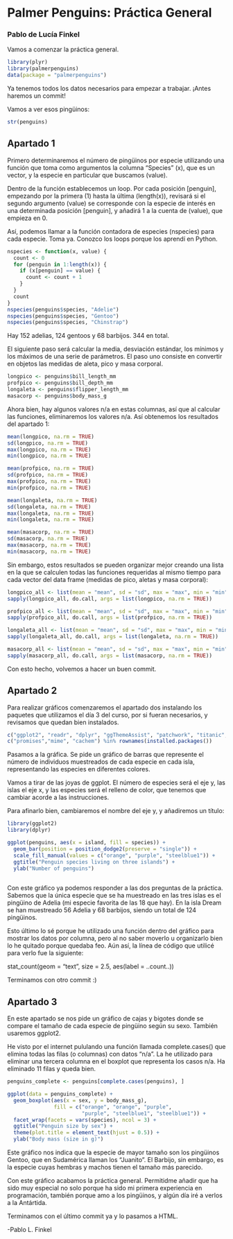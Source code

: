 # Palmer Penguins: Práctica General

### Pablo de Lucía Finkel

Vamos a comenzar la práctica general.

```r
library(plyr)
library(palmerpenguins)
data(package = "palmerpenguins")
```

Ya tenemos todos los datos necesarios para empezar a trabajar. ¡Antes haremos un commit!

Vamos a ver esos pingüinos:

```r
str(penguins)
```

## Apartado 1

Primero determinaremos el número de pingüinos por especie utilizando una función que toma como argumentos la columna "Species" (x), que es un vector, y la especie en particular que buscamos (value).

Dentro de la función establecemos un loop. Por cada posición \[penguin\], empezando por la primera (1) hasta la última (length(x)), revisará si el segundo argumento (value) se corresponde con la especie de interés en una determinada posición \[penguin\], y añadirá 1 a la cuenta de (value), que empieza en 0.

Así, podemos llamar a la función contadora de especies (nspecies) para cada especie. Toma ya. Conozco los loops porque los aprendí en Python.

```r
nspecies <- function(x, value) {
  count <- 0
  for (penguin in 1:length(x)) {
    if (x[penguin] == value) {
      count <- count + 1
    } 
  }
  count
}
nspecies(penguins$species, "Adelie")
nspecies(penguins$species, "Gentoo")
nspecies(penguins$species, "Chinstrap")
```

Hay 152 adelias, 124 gentoos y 68 barbijos. 344 en total.

El siguiente paso será calcular la media, desviación estándar, los mínimos y los máximos de una serie de parámetros. El paso uno consiste en convertir en objetos las medidas de aleta, pico y masa corporal.

```r
longpico <- penguins$bill_length_mm
profpico <- penguins$bill_depth_mm
longaleta <- penguins$flipper_length_mm
masacorp <- penguins$body_mass_g
```

Ahora bien, hay algunos valores n/a en estas columnas, así que al calcular las funciones, eliminaremos los valores n/a. Así obtenemos los resultados del apartado 1:

```r
mean(longpico, na.rm = TRUE)
sd(longpico, na.rm = TRUE)
max(longpico, na.rm = TRUE)
min(longpico, na.rm = TRUE)

mean(profpico, na.rm = TRUE)
sd(profpico, na.rm = TRUE)
max(profpico, na.rm = TRUE)
min(profpico, na.rm = TRUE)

mean(longaleta, na.rm = TRUE)
sd(longaleta, na.rm = TRUE)
max(longaleta, na.rm = TRUE)
min(longaleta, na.rm = TRUE)

mean(masacorp, na.rm = TRUE)
sd(masacorp, na.rm = TRUE)
max(masacorp, na.rm = TRUE)
min(masacorp, na.rm = TRUE)

```

Sin embargo, estos resultados se pueden organizar mejor creando una lista en la que se calculen todas las funciones requeridas al mismo tiempo para cada vector del data frame (medidas de pico, aletas y masa corporal):

```r
longpico_all <- list(mean = "mean", sd = "sd", max = "max", min = "min")
sapply(longpico_all, do.call, args = list(longpico, na.rm = TRUE))

profpico_all <- list(mean = "mean", sd = "sd", max = "max", min = "min")
sapply(profpico_all, do.call, args = list(profpico, na.rm = TRUE))

longaleta_all <- list(mean = "mean", sd = "sd", max = "max", min = "min")
sapply(longaleta_all, do.call, args = list(longaleta, na.rm = TRUE))

masacorp_all <- list(mean = "mean", sd = "sd", max = "max", min = "min")
sapply(masacorp_all, do.call, args = list(masacorp, na.rm = TRUE))
```

Con esto hecho, volvemos a hacer un buen commit.

## Apartado 2

Para realizar gráficos comenzaremos el apartado dos instalando los paquetes que utilizamos el día 3 del curso, por si fueran necesarios, y revisamos que quedan bien instalados.

```r
c("ggplot2", "readr", "dplyr", "ggThemeAssist", "patchwork", "titanic", "easyclimate", "terra", "sf", "ggmap") %in% rownames(installed.packages())
c("promises","mime", "cachem") %in% rownames(installed.packages())
```

Pasamos a la gráfica. Se pide un gráfico de barras que represente el número de individuos muestreados de cada especie en cada isla, representando las especies en diferentes colores.

Vamos a tirar de las joyas de ggplot. El número de especies será el eje y, las islas el eje x, y las especies será el relleno de color, que tenemos que cambiar acorde a las instrucciones.

Para afinarlo bien, cambiaremos el nombre del eje y, y añadiremos un título:

```r
library(ggplot2)
library(dplyr)

ggplot(penguins, aes(x = island, fill = species)) +
  geom_bar(position = position_dodge2(preserve = "single")) +
  scale_fill_manual(values = c("orange", "purple", "steelblue1")) +
  ggtitle("Penguin species living on three islands") +
  ylab("Number of penguins")
  
```

Con este gráfico ya podemos responder a las dos preguntas de la práctica. Sabemos que la única especie que se ha muestreado en las tres islas es el pingüino de Adelia (mi especie favorita de las 18 que hay). En la isla Dream se han muestreado 56 Adelia y 68 barbijos, siendo un total de 124 pingüinos.

Esto último lo sé porque he utilizado una función dentro del gráfico para mostrar los datos por columna, pero al no saber moverlo u organizarlo bien lo he quitado porque quedaba feo. Aún así, la línea de código que utilicé para verlo fue la siguiente:

stat_count(geom = "text", size = 2.5, aes(label = ..count..))

Terminamos con otro commit :)

## Apartado 3

En este apartado se nos pide un gráfico de cajas y bigotes donde se compare el tamaño de cada especie de pingüino según su sexo. También usaremos ggplot2.

He visto por el internet pululando una función llamada complete.cases() que elimina todas las filas (o columnas) con datos "n/a". La he utilizado para eliminar una tercera columna en el boxplot que representa los casos n/a. Ha eliminado 11 filas y queda bien.

```r
penguins_complete <- penguins[complete.cases(penguins), ]

ggplot(data = penguins_complete) +
  geom_boxplot(aes(x = sex, y = body_mass_g), 
               fill = c("orange", "orange", "purple", 
                        "purple", "steelblue1", "steelblue1")) +
  facet_wrap(facets = vars(species), ncol = 3) +
  ggtitle("Penguin size by sex") +
  theme(plot.title = element_text(hjust = 0.5)) +
  ylab("Body mass (size in g)")
```

Este gráfico nos indica que la especie de mayor tamaño son los pingüinos Gentoo, que en Sudamérica llaman los "Juanito". El Barbijo, sin embargo, es la especie cuyas hembras y machos tienen el tamaño más parecido.

Con este gráfico acabamos la práctica general. Permitidme añadir que ha sido muy especial no solo porque ha sido mi primera experiencia en programación, también porque amo a los pingüinos, y algún día iré a verlos a la Antártida.

Terminamos con el último commit ya y lo pasamos a HTML.

-Pablo L. Finkel
